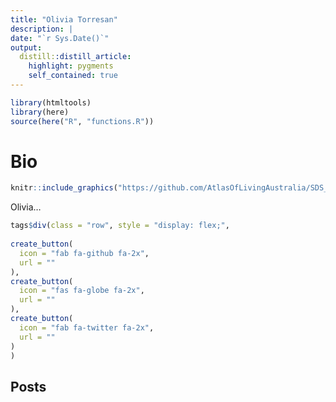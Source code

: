 ```yaml
---
title: "Olivia Torresan"
description: |
date: "`r Sys.Date()`"
output: 
  distill::distill_article:
    highlight: pygments
    self_contained: true
---
```

```r
library(htmltools)
library(here)
source(here("R", "functions.R"))
```
# Bio
:::float-image
```r
knitr::include_graphics("https://github.com/AtlasOfLivingAustralia/SDS_website/blob/main/images/logos/ALA_Logo_Mark-only.png")
```
Olivia...
```r
tags$div(class = "row", style = "display: flex;",
         
create_button(
  icon = "fab fa-github fa-2x",
  url = ""
),
create_button(
  icon = "fas fa-globe fa-2x",
  url = ""
),
create_button(
  icon = "fab fa-twitter fa-2x",
  url = ""
)
)
```
:::
<h2>Posts</h2>

